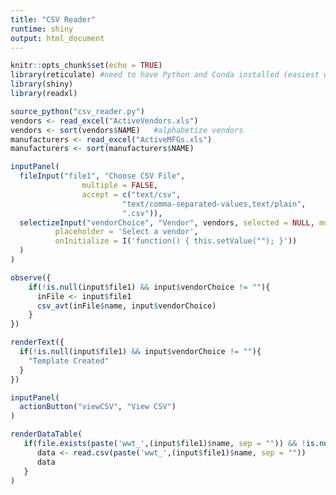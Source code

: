 ```yaml
---
title: "CSV Reader"
runtime: shiny
output: html_document
---
```


```r
knitr::opts_chunk$set(echo = TRUE)
library(reticulate) #need to have Python and Conda installed (easiest way is by installing Anaconda, then adding it to your path)
library(shiny)
library(readxl)
```

```r
source_python("csv_reader.py")
vendors <- read_excel("ActiveVendors.xls")
vendors <- sort(vendors$NAME)   #alphabetize vendors
manufacturers <- read_excel("ActiveMFGs.xls")
manufacturers <- sort(manufacturers$NAME)
```


```r
inputPanel(
  fileInput("file1", "Choose CSV File",
                multiple = FALSE,
                accept = c("text/csv",
                         "text/comma-separated-values,text/plain",
                         ".csv")),
  selectizeInput("vendorChoice", "Vendor", vendors, selected = NULL, multiple = FALSE, options = list(
          placeholder = 'Select a vendor',
          onInitialize = I('function() { this.setValue(""); }'))
  )
)

observe({
    if(!is.null(input$file1) && input$vendorChoice != ""){
      inFile <- input$file1
      csv_avt(inFile$name, input$vendorChoice)
    }
})

renderText({
  if(!is.null(input$file1) && input$vendorChoice != ""){
    "Template Created"
  }
})

inputPanel(
  actionButton("viewCSV", "View CSV")
)

renderDataTable(
   if(file.exists(paste('wwt_',(input$file1)$name, sep = "")) && !is.null(input$file1) && input$vendorChoice != "" && input$viewCSV > 0){
      data <- read.csv(paste('wwt_',(input$file1)$name, sep = ""))
      data
   }
)
```


